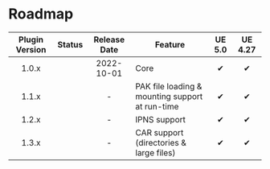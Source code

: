 
# Roadmap

| Plugin Version |    Status     | Release Date | Feature                                             | UE 5.0 | UE 4.27 |
|:--------------:|:-------------:|:------------:|-----------------------------------------------------|:------:|:-------:|
|     1.0.x      |  <Released/>  |  2022-10-01  | Core                                                |   ✔    |    ✔    |
|     1.1.x      | <InProgress/> |      -       | PAK file loading & mounting support<br/>at run-time |   ✔    |    ✔    |
|     1.2.x      |  <Planned/>   |      -       | IPNS support                                        |   ✔    |    ✔    |
|     1.3.x      |  <Planned/>   |      -       | CAR support (directories & large files)             |   ✔    |    ✔    |
